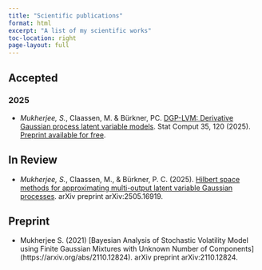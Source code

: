 ```yaml
---
title: "Scientific publications"
format: html
excerpt: "A list of my scientific works"
toc-location: right
page-layout: full
---
```


## Accepted

### 2025

- *Mukherjee, S.*, Claassen, M. \& Bürkner, PC. [DGP-LVM: Derivative Gaussian process latent variable models](https://doi.org/10.1007/s11222-025-10644-4). Stat Comput 35, 120 (2025). [Preprint available for free](https://arxiv.org/abs/2404.04074).

## In Review

- *Mukherjee, S.*, Claassen, M., \& Bürkner, P. C. (2025). [Hilbert space methods for approximating multi-output latent variable Gaussian processes](https://arxiv.org/abs/2505.16919). arXiv preprint arXiv:2505.16919.

## Preprint

- Mukherjee S. (2021) [Bayesian Analysis of Stochastic Volatility Model using Finite Gaussian Mixtures with Unknown Number of Components] (https://arxiv.org/abs/2110.12824). arXiv preprint arXiv:2110.12824.